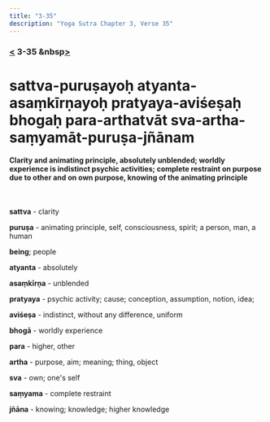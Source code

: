 ```yaml
---
title: "3-35"
description: "Yoga Sutra Chapter 3, Verse 35"
---
```


### [<](/Chapter-3/3-34) 3-35 &nbsp[>](/Chapter-3/3-36/)

# sattva-puruṣayoḥ atyanta-asaṃkīrṇayoḥ pratyaya-aviśeṣaḥ bhogaḥ para-arthatvāt sva-artha-saṃyamāt-puruṣa-jñānam

#### Clarity and animating principle, absolutely unblended; worldly experience is indistinct psychic activities; complete restraint on purpose due to other and on own purpose, knowing of the animating principle

<br />

**sattva** - clarity

**puruṣa** - animating principle, self, consciousness, spirit; a person, man, a human

**being**; people

**atyanta** - absolutely

**asaṃkīrṇa** - unblended

**pratyaya** - psychic activity; cause; conception, assumption, notion, idea;

**aviśeṣa** - indistinct, without any difference, uniform

**bhogā** - worldly experience

**para** - higher, other

**artha** - purpose, aim; meaning; thing, object

**sva** - own; one's self

**saṃyama** - complete restraint

**jñāna** - knowing; knowledge; higher knowledge

<br />
